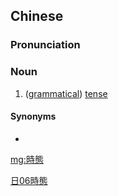 {{also|时态}}
==Chinese==
{{zh-forms|s=时态}}

===Pronunciation===
{{zh-pron
|m=shítài
|c=si4 taai3
|cat=n
}}

===Noun===
{{zh-noun}}

# ([[grammatical]]) [[tense]]

====Synonyms====
* {{zh-l|時制}}

[[Category:zh:Grammar|日06時態]]

[[mg:時態]]